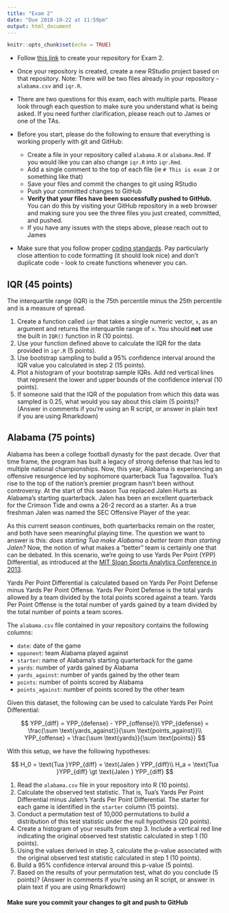 ```yaml
---
title: "Exam 2"
date: "Due 2018-10-22 at 11:59pm"
output: html_document
---
```


```r
knitr::opts_chunk$set(echo = TRUE)
```

+ Follow [this link](https://classroom.github.com/a/BuYpBXRu) to create your 
repository for Exam 2.

+ Once your repository is created, create a new RStudio project based on that
repository. Note: There will be two files already in your repository - `alabama.csv`
and `iqr.R`.

+ There are two questions for this exam, each with multiple parts. Please look
through each question to make sure you understand what is being asked. If you need
further clarification, please reach out to James or one of the TAs.

+ Before you start, please do the following to ensure that everything is working
properly with git and GitHub:
    + Create a file in your repository called `alabama.R` or `alabama.Rmd`. If 
    you would like you can also change `iqr.R` into `iqr.Rmd`.
    + Add a single comment to the top of each file (ie `# This is exam 2` or 
    something like that)
    + Save your files and commit the changes to git using RStudio
    + Push your committed changes to GitHub
    + **Verify that your files have been successfully pushed to GitHub.** You
    can do this by visiting your GitHub repository in a web browser and making
    sure you see the three files you just created, committed, and pushed.
    + If you have any issues with the steps above, please reach out to James
    
+ Make sure that you follow proper [coding standards](coding-standards.html).
Pay particularly close attention to code formatting (it should look nice) and don't
duplicate code - look to create functions whenever you can.
    
## IQR (45 points)
The interquartile range (IQR) is the 75th percentile minus the 25th percentile 
and is a measure of spread.

1. Create a function called `iqr` that takes a single numeric vector, `x`, as an
argument and returns the interquartile range of `x`. You should **not** use the
built in `IQR()` function in R (10 points).
2. Use your function defined above to calculate the IQR for the data provided
in `iqr.R` (5 points).
3. Use bootstrap sampling to build a 95% confidence interval around the IQR value
you calculated in step 2 (15 points).
4. Plot a histogram of your bootstrap sample IQRs. Add red vertical lines that
represent the lower and upper bounds of the confidence interval (10 points).
4. If someone said that the IQR of the population from which this data was sampled
is 0.25, what would you say about this claim (5 points)? (Answer in comments if you're 
using an R script, or answer in plain text if you are using Rmarkdown)

## Alabama (75 points)
Alabama has been a college football dynasty for the past decade. Over that time
frame, the program has built a legacy of strong defense that has led to multiple 
national championships. Now, this year, Alabama is experiencing an offensive 
resurgence led by sophomore quarterback Tua Tagovailoa. Tua's rise to the top 
of the nation's premier program hasn't been without controversy. At the start of 
this season Tua replaced Jalen Hurts as Alabama's starting quarterback. Jalen has 
been an excellent quarterback for the Crimson Tide and owns a 26-2 record as a 
starter. As a true freshman Jalen was named the SEC Offensive Player of the year.

As this current season continues, both quarterbacks remain on the roster, and 
both have seen meaningful playing time. The question we want to answer is this: 
*does starting Tua make Alabama a better team than starting Jalen?* Now, the 
notion of what makes a "better" team is certainly one that can be debated. In 
this scenario, we're going to use Yards Per Point (YPP) Differential, as introduced 
at the [MIT Sloan Sports Analytics Conference in 2013](http://www.sloansportsconference.com/wp-content/uploads/2013/Slides/EOS/Identifying%20an%20accurate%20metric%20for%20football%20efficiency.pdf).

Yards Per Point Differential is calculated based on Yards Per Point Defense minus
Yards Per Point Offense. Yards Per Point Defense is the total yards allowed by a
team divided by the total points scored against a team. Yards Per Point Offense 
is the total number of yards gained by a team divided by the total number of points
a team scores. 

The `alabama.csv` file contained in your repository contains the following columns:

+ `date`: date of the game
+ `opponent`: team Alabama played against
+ `starter`: name of Alabama's starting quarterback for the game
+ `yards`: number of yards gained by Alabama
+ `yards_against`: number of yards gained by the other team
+ `points`: number of points scored by Alabama
+ `points_against`: number of points scored by the other team

Given this dataset, the following can be used to calculate Yards Per Point Differential:

$$
YPP_{diff} = YPP_{defense} - YPP_{offense}\\
YPP_{defense} = \frac{\sum \text{yards_against}}{\sum \text{points_against}}\\
YPP_{offense} = \frac{\sum \text{yards}}{\sum \text{points}}
$$

With this setup, we have the following hypotheses:

$$
H_0 = \text{Tua }YPP_{diff} = \text{Jalen } YPP_{diff}\\
H_a = \text{Tua }YPP_{diff} \gt \text{Jalen } YPP_{diff}
$$

1. Read the `alabama.csv` file in your repository into R (10 points).
2. Calculate the observed test statistic. That is, Tua's Yards Per Point Differential
minus Jalen's Yards Per Point Differential. The starter for each game is identified
in the `starter` column (15 points).
3. Conduct a permutation test of 10,000 permutations to build a distribution of 
this test statistic under the null hypothesis (20 points).
4. Create a histogram of your results from step 3. Include a vertical red 
line indicating the original observed test statistic calculated in step 1 (10 
points).
5. Using the values derived in step 3, calculate the p-value associated
with the original observed test statistic calculated in step 1 (10 points).
6. Build a 95% confidence interval around this p-value (5 points).
7. Based on the results of your permutation test, what do you conclude (5 points)? 
(Answer in comments if you're using an R script, or answer in plain text if you 
are using Rmarkdown)

#### **Make sure you commit your changes to git and push to GitHub**
